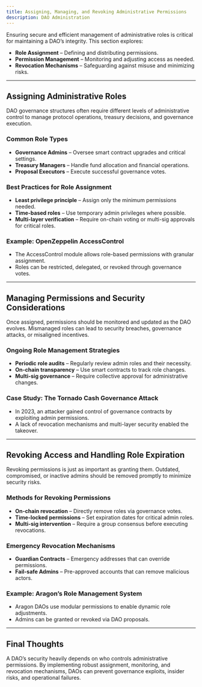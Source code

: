```yaml
---
title: Assigning, Managing, and Revoking Administrative Permissions
description: DAO Administration
---
```


Ensuring secure and efficient management of administrative roles is critical for maintaining a DAO’s integrity. This section explores:  

- **Role Assignment** – Defining and distributing permissions.  
- **Permission Management** – Monitoring and adjusting access as needed.  
- **Revocation Mechanisms** – Safeguarding against misuse and minimizing risks.  

---

## Assigning Administrative Roles  

DAO governance structures often require different levels of administrative control to manage protocol operations, treasury decisions, and governance execution.  

### Common Role Types  
- **Governance Admins** – Oversee smart contract upgrades and critical settings.  
- **Treasury Managers** – Handle fund allocation and financial operations.  
- **Proposal Executors** – Execute successful governance votes.  

### Best Practices for Role Assignment  
- **Least privilege principle** – Assign only the minimum permissions needed.  
- **Time-based roles** – Use temporary admin privileges where possible.  
- **Multi-layer verification** – Require on-chain voting or multi-sig approvals for critical roles.  

### Example: OpenZeppelin AccessControl  
- The AccessControl module allows role-based permissions with granular assignment.  
- Roles can be restricted, delegated, or revoked through governance votes.  

---

## Managing Permissions and Security Considerations  

Once assigned, permissions should be monitored and updated as the DAO evolves. Mismanaged roles can lead to security breaches, governance attacks, or misaligned incentives.  

### Ongoing Role Management Strategies  
- **Periodic role audits** – Regularly review admin roles and their necessity.  
- **On-chain transparency** – Use smart contracts to track role changes.  
- **Multi-sig governance** – Require collective approval for administrative changes.  

### Case Study: The Tornado Cash Governance Attack  
- In 2023, an attacker gained control of governance contracts by exploiting admin permissions.  
- A lack of revocation mechanisms and multi-layer security enabled the takeover.  

---

## Revoking Access and Handling Role Expiration  

Revoking permissions is just as important as granting them. Outdated, compromised, or inactive admins should be removed promptly to minimize security risks.  

### Methods for Revoking Permissions  
- **On-chain revocation** – Directly remove roles via governance votes.  
- **Time-locked permissions** – Set expiration dates for critical admin roles.  
- **Multi-sig intervention** – Require a group consensus before executing revocations.  

### Emergency Revocation Mechanisms  
- **Guardian Contracts** – Emergency addresses that can override permissions.  
- **Fail-safe Admins** – Pre-approved accounts that can remove malicious actors.  

### Example: Aragon’s Role Management System  
- Aragon DAOs use modular permissions to enable dynamic role adjustments.  
- Admins can be granted or revoked via DAO proposals.  

---

## Final Thoughts  

A DAO’s security heavily depends on who controls administrative permissions. By implementing robust assignment, monitoring, and revocation mechanisms, DAOs can prevent governance exploits, insider risks, and operational failures.  

